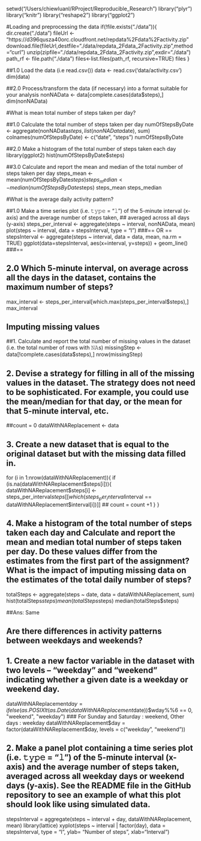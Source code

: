 setwd("/Users/chiewluanl/RProject/Reproducible_Research")
library("plyr")
library("knitr")
library("reshape2")
library("ggplot2")

#Loading and preprocessing the data
if(!file.exists("./data")){
  dir.create("./data")
  fileUrl <- "https://d396qusza40orc.cloudfront.net/repdata%2Fdata%2Factivity.zip"
  download.file(fileUrl,destfile="./data/repdata_2Fdata_2Factivity.zip",method="curl")
  unzip(zipfile="./data/repdata_2Fdata_2Factivity.zip",exdir="./data")
  path_rf <- file.path("./data")
  files<-list.files(path_rf, recursive=TRUE)
  files
}

##1.0 Load the data (i.e read.csv())
data <- read.csv('data/activity.csv')
dim(data)

##2.0 Process/transform the data (if necessary) into a format suitable for your analysis
nonNAData <- data[complete.cases(data$steps),]
dim(nonNAData)

#What is mean total number of steps taken per day?

##1.0 Calculate the total number of steps taken per day
numOfStepsByDate <- aggregate(nonNAData$steps, list(nonNAData$date), sum)
colnames(numOfStepsByDate) <- c("date", "steps")
numOfStepsByDate

##2.0 Make a histogram of the total number of steps taken each day
library(ggplot2)
hist(numOfStepsByDate$steps)

##3.0 Calculate and report the mean and median of the total number of steps taken per day
steps_mean   <- mean(numOfStepsByDate$steps)
steps_median <- median(numOfStepsByDate$steps)
steps_mean
steps_median

#What is the average daily activity pattern?

##1.0 Make a time series plot (i.e. 𝚝𝚢𝚙𝚎 = "𝚕") of the 5-minute interval (x-axis) and the average number of steps taken, ## averaged across all days (y-axis)
steps_per_interval <- aggregate(steps ~ interval, nonNAData, mean)
plot(steps ~ interval, data = stepsInterval, type = "l")
###== OR ==
stepsInterval <- aggregate(steps ~ interval, data = data, mean, na.rm = TRUE)
ggplot(data=stepsInterval, aes(x=interval, y=steps)) + geom_line()
###==


## 2.0 Which 5-minute interval, on average across all the days in the dataset, contains the maximum number of steps?
max_interval <- steps_per_interval[which.max(steps_per_interval$steps),]
max_interval

## Imputing missing values
##1. Calculate and report the total number of missing values in the dataset (i.e. the total number of rows with 𝙽𝙰s)
missingStep <- data[!complete.cases(data$steps),]
nrow(missingStep)

## 2. Devise a strategy for filling in all of the missing values in the dataset. The strategy does not need to be sophisticated. For example, you could use the mean/median for that day, or the mean for that 5-minute interval, etc.
##count = 0
dataWithNAReplacement <- data

## 3. Create a new dataset that is equal to the original dataset but with the missing data filled in.
for (i in 1:nrow(dataWithNAReplacement)){
  if (is.na(dataWithNAReplacement$steps[i])){
    dataWithNAReplacement$steps[i] <- steps_per_interval$steps[[which(steps_per_interval$interval == dataWithNAReplacement$interval[i])]]
##   count = count +1
  }
}

## 4. Make a histogram of the total number of steps taken each day and Calculate and report the mean and median total number of steps taken per day. Do these values differ from the estimates from the first part of the assignment? What is the impact of imputing missing data on the estimates of the total daily number of steps?
totalSteps <- aggregate(steps ~ date, data = dataWithNAReplacement, sum)
hist(totalSteps$steps)
mean(totalSteps$steps)
median(totalSteps$steps)

##Ans: Same

## Are there differences in activity patterns between weekdays and weekends?
## 1. Create a new factor variable in the dataset with two levels – “weekday” and “weekend” indicating whether a given date is a weekday or weekend day.
dataWithNAReplacement$day = ifelse(as.POSIXlt(as.Date(dataWithNAReplacement$date))$wday%%6 == 
                              0, "weekend", "weekday")
### For Sunday and Saturday : weekend, Other days : weekday
dataWithNAReplacement$day = factor(dataWithNAReplacement$day, levels = c("weekday", "weekend"))

## 2. Make a panel plot containing a time series plot (i.e. 𝚝𝚢𝚙𝚎 = "𝚕") of the 5-minute interval (x-axis) and the average number of steps taken, averaged across all weekday days or weekend days (y-axis). See the README file in the GitHub repository to see an example of what this plot should look like using simulated data.
stepsInterval = aggregate(steps ~ interval + day, dataWithNAReplacement, mean)
library(lattice)
xyplot(steps ~ interval | factor(day), data = stepsInterval, 
       type = "l", ylab= "Number of steps", xlab="Interval")
